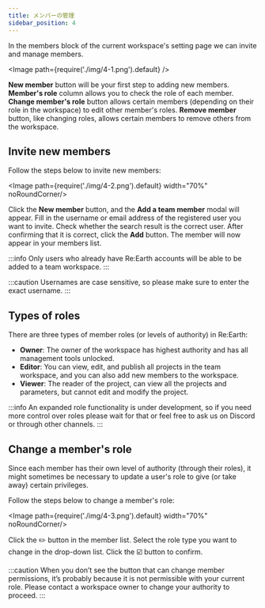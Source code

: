 ```yaml
---
title: メンバーの管理
sidebar_position: 4
---
```


In the members block of the current workspace's setting page we can invite and manage members.

<Image path={require('./img/4-1.png').default} />

<Order>
  <List>
    <strong>New member</strong> button will be your first step to adding new members.
  </List>
  <List>
    <strong>Member's role</strong> column allows you to check the role of each member.
  </List>
  <List>
    <strong>Change member's role</strong> button allows certain members (depending on their role in the workspace) to edit other member's roles.
  </List>
  <List>
    <strong>Remove member</strong> button, like changing roles, allows certain members to remove others from the workspace.
  </List>
</Order>

## Invite new members

Follow the steps below to invite new members:

<Image path={require('./img/4-2.png').default} width="70%" noRoundCorner/>

<Order>
  <ListByNumber>
    Click the <strong>New member</strong> button, and the <strong>Add a team member</strong> modal will appear.
  </ListByNumber>
  <ListByNumber>
    Fill in the username or email address of the registered user you want to invite.
  </ListByNumber>
  <ListByNumber>
    Check whether the search result is the correct user.
  </ListByNumber>
  <ListByNumber>
    After confirming that it is correct, click the <strong>Add</strong> button.
  </ListByNumber>
  <ListByNumber>
    The member will now appear in your members list.
  </ListByNumber>
</Order>

:::info
Only users who already have Re:Earth accounts will be able to be added to a team workspace.
:::

:::caution
Usernames are case sensitive, so please make sure to enter the exact username.
:::

## Types of roles

There are three types of member roles (or levels of authority) in Re:Earth:

- **Owner**: The owner of the workspace has highest authority and has all management tools unlocked.
- **Editor**: You can view, edit, and publish all projects in the team workspace, and you can also add new members to the workspace.
- **Viewer**: The reader of the project, can view all the projects and parameters, but cannot edit and modify the project.

:::info
An expanded role functionality is under development, so if you need more control over roles please wait for that or feel free to ask us on Discord or through other channels.
:::

## Change a member's role

Since each member has their own level of authority (through their roles), it might sometimes be necessary to update a user's role to give (or take away) certain privileges.

Follow the steps below to change a member's role:

<Image path={require('./img/4-3.png').default} width="70%" noRoundCorner/>

<Order>
  <ListByNumber>
    Click the ✏️ button in the member list.
  </ListByNumber>
  <ListByNumber>
    Select the role type you want to change in the drop-down list.
  </ListByNumber>
  <ListByNumber>
    Click the ☑️ button to confirm.
  </ListByNumber>
</Order>

:::caution
When you don’t see the button that can change member permissions, it’s probably because it is not permissible with your current role. Please contact a workspace owner to change your authority to proceed.
:::
